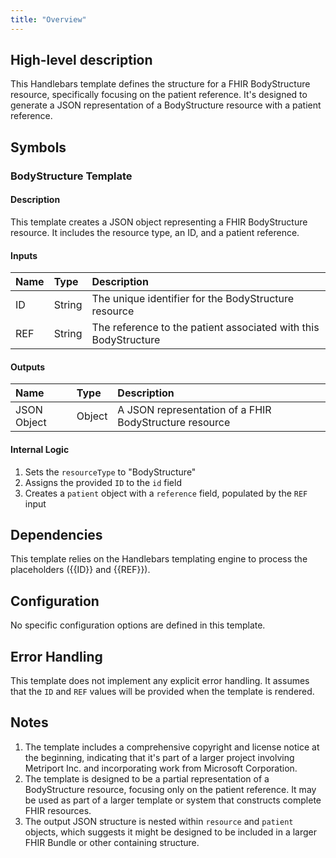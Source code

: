 ```yaml
---
title: "Overview"
---
```


## High-level description
This Handlebars template defines the structure for a FHIR BodyStructure resource, specifically focusing on the patient reference. It's designed to generate a JSON representation of a BodyStructure resource with a patient reference.

## Symbols

### BodyStructure Template
#### Description
This template creates a JSON object representing a FHIR BodyStructure resource. It includes the resource type, an ID, and a patient reference.

#### Inputs
| Name | Type | Description |
|:-----|:-----|:------------|
| ID | String | The unique identifier for the BodyStructure resource |
| REF | String | The reference to the patient associated with this BodyStructure |

#### Outputs
| Name | Type | Description |
|:-----|:-----|:------------|
| JSON Object | Object | A JSON representation of a FHIR BodyStructure resource |

#### Internal Logic
1. Sets the `resourceType` to "BodyStructure"
2. Assigns the provided `ID` to the `id` field
3. Creates a `patient` object with a `reference` field, populated by the `REF` input

## Dependencies
This template relies on the Handlebars templating engine to process the placeholders ({{ID}} and {{REF}}).

## Configuration
No specific configuration options are defined in this template.

## Error Handling
This template does not implement any explicit error handling. It assumes that the `ID` and `REF` values will be provided when the template is rendered.

## Notes
1. The template includes a comprehensive copyright and license notice at the beginning, indicating that it's part of a larger project involving Metriport Inc. and incorporating work from Microsoft Corporation.
2. The template is designed to be a partial representation of a BodyStructure resource, focusing only on the patient reference. It may be used as part of a larger template or system that constructs complete FHIR resources.
3. The output JSON structure is nested within `resource` and `patient` objects, which suggests it might be designed to be included in a larger FHIR Bundle or other containing structure.